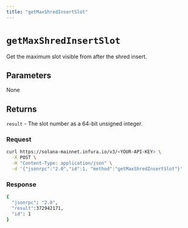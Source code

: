 ```yaml
---
title: "getMaxShredInsertSlot"
---
```



# `getMaxShredInsertSlot`

Get the maximum slot visible from after the shred insert. <CreditCost network="solana" method="getMaxShredInsertSlot" />

## Parameters

None

## Returns

`result` - The slot number as a 64-bit unsigned integer.

### Request

<Tabs>
  <TabItem value="curl">

  ```bash
  curl https://solana-mainnet.infura.io/v3/<YOUR-API-KEY> \
    -X POST \
    -H "Content-Type: application/json" \
    -d '{"jsonrpc":"2.0","id":1, "method":"getMaxShredInsertSlot"}'
   ```

  </TabItem>
</Tabs>

### Response

<Tabs>
  <TabItem value="JSON">

  ```bash
  {
    "jsonrpc": "2.0",
    "result":372942171,
    "id": 1
  }
  ```

  </TabItem>
</Tabs>
